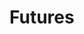 # Futures


<ul className="grid grid-cols-1 md:grid-cols-2 lg:grid-cols-3 xl:grid-cols-4 gap-4 -ml-6">
<ReferenceCard
    title="Curve"
    description="Display futures curve. [Source: YahooFinance]"
    url="/terminal/reference/futures/curve"
    command="true"
/>
<ReferenceCard
    title="Historical"
    description="Display futures historical. [Source: YahooFinance]"
    url="/terminal/reference/futures/historical"
    command="true"
/>
<ReferenceCard
    title="Search"
    description="Search futures. [Source: YahooFinance]"
    url="/terminal/reference/futures/search"
    command="true"
/>
</ul>
